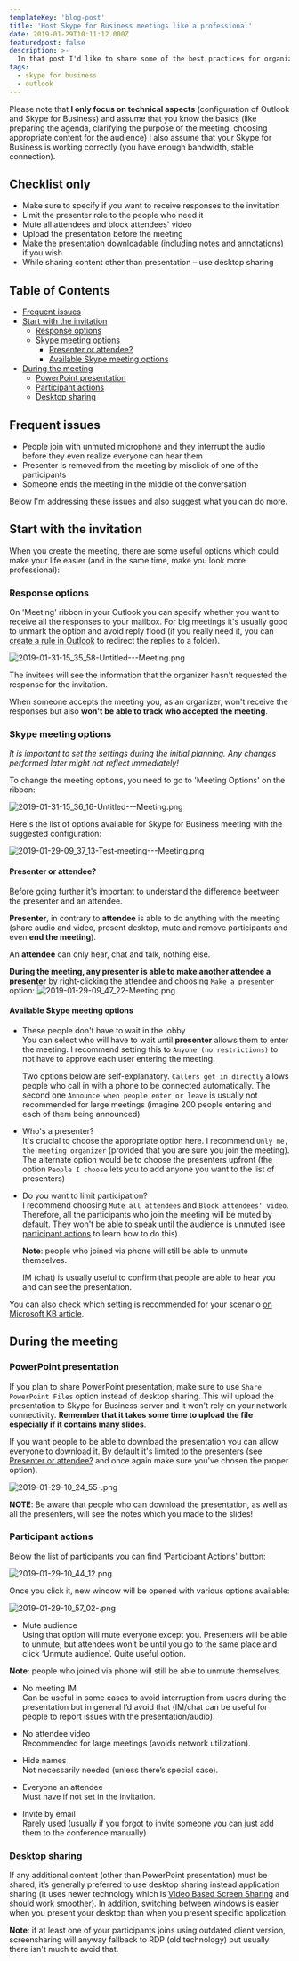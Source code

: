 ```yaml
---
templateKey: 'blog-post'
title: 'Host Skype for Business meetings like a professional'
date: 2019-01-29T10:11:12.000Z
featuredpost: false
description: >-
  In that post I'd like to share some of the best practices for organizing meetings.
tags:
  - skype for business
  - outlook
---
```


Please note that **I only focus on technical aspects** (configuration of Outlook and Skype for Business) and assume that you know the basics (like preparing the agenda, clarifying the purpose of the meeting, choosing appropriate content for the audience) I also assume that your Skype for Business is working correctly (you have enough bandwidth, stable connection).

## Checklist only

* Make sure to specify if you want to receive responses to the invitation
* Limit the presenter role to the people who need it
* Mute all attendees and block attendees' video
* Upload the presentation before the meeting
* Make the presentation downloadable (including notes and annotations) if you wish
* While sharing content other than presentation – use desktop sharing

## Table of Contents

- [Frequent issues](#frequent-issues)
- [Start with the invitation](#start-with-the-invitation)
  - [Response options](#response-options)
  - [Skype meeting options](#skype-meeting-options)
    - [Presenter or attendee?](#presenter-or-attendee)
    - [Available Skype meeting options](#available-skype-meeting-options)
- [During the meeting](#during-the-meeting)
  - [PowerPoint presentation](#powerpoint-presentation)
  - [Participant actions](#participant-actions)
  - [Desktop sharing](#desktop-sharing)

## Frequent issues

* People join with unmuted microphone and they interrupt the audio before they even realize everyone can hear them
* Presenter is removed from the meeting by misclick of one of the participants
* Someone ends the meeting in the middle of the conversation

Below I'm addressing these issues and also suggest what you can do more.

## Start with the invitation
When you create the meeting, there are some useful options which could make your life easier (and in the same time, make you look more professional):

### Response options

On 'Meeting' ribbon in your Outlook you can specify whether you want to receive all the responses to your mailbox. For big meetings it's usually good to unmark the option and avoid reply flood (if you really need it, you can [create a rule in Outlook](https://support.office.com/en-us/article/use-inbox-rules-in-outlook-com-4b094371-a5d7-49bd-8b1b-4e4896a7cc5d) to redirect the replies to a folder).

![2019-01-31-15_35_58-Untitled---Meeting.png](../../img/posts/2019-01-31-15_35_58-Untitled---Meeting.png)

The invitees will see the information that the organizer hasn't requested the response for the invitation.

When someone accepts the meeting you, as an organizer, won't receive the responses but also **won't be able to track who accepted the meeting**.

### Skype meeting options

*It is important to set the settings during the initial planning. Any changes performed later might not reflect immediately!*

To change the meeting options, you need to go to 'Meeting Options' on the ribbon:

![2019-01-31-15_36_16-Untitled---Meeting.png](../../img/posts/2019-01-31-15_36_16-Untitled---Meeting.png)

Here's the list of options available for Skype for Business meeting with the suggested configuration:

![2019-01-29-09_37_13-Test-meeting---Meeting.png](../../img/posts/2019-01-29-09_37_13-Test-meeting---Meeting.png)

#### Presenter or attendee?

Before going further it's important to understand the difference beetween the presenter and an attendee.

**Presenter**, in contrary to **attendee** is able to do anything with the meeting (share audio and video, present desktop, mute and remove participants and even **end the meeting**).

An **attendee** can only hear, chat and talk, nothing else.

**During the meeting, any presenter is able to make another attendee a presenter** by right-clicking the attendee and choosing `Make a presenter` option:
![2019-01-29-09_47_22-Meeting.png](../../img/posts/2019-01-29-09_47_22-Meeting.png)

#### Available Skype meeting options

* These people don't have to wait in the lobby  
  You can select who will have to wait until **presenter** allows them to enter the meeting. I recommend setting this to `Anyone (no restrictions)` to not have to approve each user entering the meeting.  
  
  Two options below are self-explanatory. `Callers get in directly` allows people who call in with a phone to be connected automatically. The second one `Announce when people enter or leave` is usually not recommended for large meetings (imagine 200 people entering and each of them being announced)
  
* Who's a presenter?  
  It's crucial to choose the appropriate option here. I recommend `Only me, the meeting organizer` (provided that you are sure you join the meeting).
 The alternate option would be to choose the presenters upfront (the option `People I choose` lets you to add anyone you want to the list of presenters)  
 
* Do you want to limit participation?  
  I recommend choosing `Mute all attendees` and `Block attendees' video`. Therefore, all the participants who join the meeting will be muted by default. They won't be able to speak until the audience is unmuted (see [participant actions](#participant-actions) to learn how to do this). 
  
  **Note**: people who joined via phone will still be able to unmute themselves.
  
  IM (chat) is usually useful to confirm that people are able to hear you and can see the presentation.
  
You can also check which setting is recommended for your scenario [on Microsoft KB article](https://support.office.com/en-us/article/change-participant-settings-for-skype-for-business-meetings-9175e297-de5f-43b2-8e0f-85cc05e24986).

## During the meeting

### PowerPoint presentation

If you plan to share PowerPoint presentation, make sure to use `Share PowerPoint Files` option instead of desktop sharing. This will upload the presentation to Skype for Business server and it won't rely on your network connectivity. **Remember that it takes some time to upload the file especially if it contains many slides**.

If you want people to be able to download the presentation you can allow everyone to download it. By default it's limited to the presenters (see [Presenter or attendee?](#presenter-or-attendee) and once again make sure you've chosen the proper option).

![2019-01-29-10_24_55-.png](../../img/posts/2019-01-29-10_24_55-.png)

**NOTE**: Be aware that people who can download the presentation, as well as all the presenters, will see the notes which you made to the slides!


### Participant actions

Below the list of participants you can find 'Participant Actions' button:

![2019-01-29-10_44_12.png](../../img/posts/2019-01-29-10_44_12.png)

Once you click it, new window will be opened with various options available:

![2019-01-29-10_57_02-.png](../../img/posts/2019-01-29-10_57_02-.png)

*	Mute audience  
  Using that option will mute everyone except you. Presenters will be able to unmute, but attendees won’t be until you go to the same place and click ‘Unmute audience’. Quite useful option.  
  
  **Note**: people who joined via phone will still be able to unmute themselves.

*	No meeting IM  
  Can be useful in some cases to avoid interruption from users during the presentation but in general I’d avoid that (IM/chat can be useful for people to report issues with the presentation/audio).
  
*	No attendee video  
  Recommended for large meetings (avoids network utilization).
  
*	Hide names  
  Not necessarily needed (unless there’s special case).
  
*	Everyone an attendee  
  Must have if not set in the invitation.
  
*	Invite by email  
  Rarely used (usually if you forgot to invite someone you can just add them to the conference manually)
  
### Desktop sharing
If any additional content (other than PowerPoint presentation) must be shared, it’s generally preferred to use desktop sharing instead application sharing (it uses newer technology which is [Video Based Screen Sharing](http://blog.schertz.name/2015/10/video-based-screen-sharing-in-skype-for-business/) and should work smoother). In addition, switching between windows is easier when you present your desktop than when you present specific application.

  **Note**: if at least one of your participants joins using outdated client version, screensharing will anyway fallback to RDP (old technology) but usually there isn't much to avoid that.
